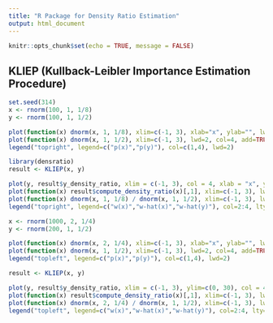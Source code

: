 ```yaml
---
title: "R Package for Density Ratio Estimation"
output: html_document
---
```


```r
knitr::opts_chunk$set(echo = TRUE, message = FALSE)
```

## KLIEP (Kullback-Leibler Importance Estimation Procedure)

```r
set.seed(314)
x <- rnorm(100, 1, 1/8)
y <- rnorm(100, 1, 1/2)

plot(function(x) dnorm(x, 1, 1/8), xlim=c(-1, 3), xlab="x", ylab="", lwd=2)
plot(function(x) dnorm(x, 1, 1/2), xlim=c(-1, 3), lwd=2, col=4, add=TRUE)
legend("topright", legend=c("p(x)","p(y)"), col=c(1,4), lwd=2)
```

```r
library(densratio)
result <- KLIEP(x, y)
```

```r
plot(y, result$y_density_ratio, xlim = c(-1, 3), col = 4, xlab = "x", ylab = "")
plot(function(x) result$compute_density_ratio(x)[,1], xlim=c(-1, 3), lwd=2, col=3, add=TRUE)
plot(function(x) dnorm(x, 1, 1/8) / dnorm(x, 1, 1/2), xlim=c(-1, 3), lwd=2, col=2, add=TRUE)
legend("topright", legend=c("w(x)","w-hat(x)","w-hat(y)"), col=2:4, lty=c(1,1,NA), lwd=2, pch=c(NA,NA,1))
```

```r
x <- rnorm(1000, 2, 1/4)
y <- rnorm(200, 1, 1/2)

plot(function(x) dnorm(x, 2, 1/4), xlim=c(-1, 3), xlab="x", ylab="", lwd=2)
plot(function(x) dnorm(x, 1, 1/2), xlim=c(-1, 3), lwd=2, col=4, add=TRUE)
legend("topleft", legend=c("p(x)","p(y)"), col=c(1,4), lwd=2)
```

```r
result <- KLIEP(x, y)
```

```r
plot(y, result$y_density_ratio, xlim = c(-1, 3), ylim=c(0, 30), col = 4, xlab = "x", ylab = "")
plot(function(x) result$compute_density_ratio(x)[,1], xlim=c(-1, 3), lwd=2, col=3, add=TRUE)
plot(function(x) dnorm(x, 2, 1/4) / dnorm(x, 1, 1/2), xlim=c(-1, 3), lwd=2, col=2, add=TRUE)
legend("topleft", legend=c("w(x)","w-hat(x)","w-hat(y)"), col=2:4, lty=c(1,1,NA), lwd=2, pch=c(NA,NA,1))
```
